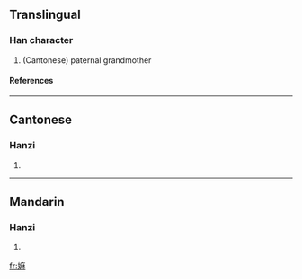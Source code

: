 ==Translingual==
===Han character===
{{Han char|rn=38|rad=女|as=11|sn=14|four=|canj=女戈木木 (VIDD)}}
# (Cantonese) paternal grandmother
====References====
{{Han ref|kx=0270.311|hdz=80018.130|uh=5AF2|ud=23282}}

----

==Cantonese==
===Hanzi===
{{yue-hanzi|jyut=|y=ma4}}
# {{defn|Cantonese}}

----
==Mandarin==
===Hanzi===
{{cmn-hanzi|pin=|wg=}}
# {{defn|Mandarin}}

[[fr:嫲]]